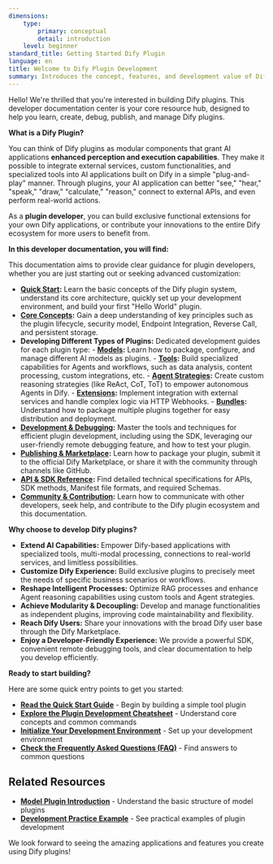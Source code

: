 ```yaml
---
dimensions:
    type:
        primary: conceptual
        detail: introduction
    level: beginner
standard_title: Getting Started Dify Plugin
language: en
title: Welcome to Dify Plugin Development
summary: Introduces the concept, features, and development value of Dify plugins, including a brief description of plugin types (Models, Tools, Agent Strategies, Extensions, Bundles), and an overview of the developer documentation content.
---
```


Hello! We're thrilled that you're interested in building Dify plugins. This developer documentation center is your core resource hub, designed to help you learn, create, debug, publish, and manage Dify plugins.

**What is a Dify Plugin?**

You can think of Dify plugins as modular components that grant AI applications **enhanced perception and execution capabilities**. They make it possible to integrate external services, custom functionalities, and specialized tools into AI applications built on Dify in a simple "plug-and-play" manner. Through plugins, your AI application can better "see," "hear," "speak," "draw," "calculate," "reason," connect to external APIs, and even perform real-world actions.

As a **plugin developer**, you can build exclusive functional extensions for your own Dify applications, or contribute your innovations to the entire Dify ecosystem for more users to benefit from.

**In this developer documentation, you will find:**

This documentation aims to provide clear guidance for plugin developers, whether you are just starting out or seeking advanced customization:

- **[Quick Start](/plugin_dev_en/0211-getting-started-dify-tool.en):** Learn the basic concepts of the Dify plugin system, understand its core architecture, quickly set up your development environment, and build your first "Hello World" plugin.
- **[Core Concepts](/plugin_dev_en/0131-cheatsheet.en):** Gain a deep understanding of key principles such as the plugin lifecycle, security model, Endpoint Integration, Reverse Call, and persistent storage.
- **Developing Different Types of Plugins:** Dedicated development guides for each plugin type:
        - **[Models](/plugin_dev_en/0211-getting-started-new-model.en):** Learn how to package, configure, and manage different AI models as plugins.
        - **[Tools](/plugin_dev_en/0211-getting-started-dify-tool.en):** Build specialized capabilities for Agents and workflows, such as data analysis, content processing, custom integrations, etc.
        - **[Agent Strategies](/plugin_dev_en/9433-agent-strategy-plugin.en):** Create custom reasoning strategies (like ReAct, CoT, ToT) to empower autonomous Agents in Dify.
        - **[Extensions](/plugin_dev_en/9231-extension-plugin.en):** Implement integration with external services and handle complex logic via HTTP Webhooks.
        - **[Bundles](/plugin_dev_en/9241-bundle.en):** Understand how to package multiple plugins together for easy distribution and deployment.
- **[Development & Debugging](/plugin_dev_en/0411-remote-debug-a-plugin.en):** Master the tools and techniques for efficient plugin development, including using the SDK, leveraging our user-friendly remote debugging feature, and how to test your plugin.
- **[Publishing & Marketplace](/plugin_dev_en/0321-release-overview.en):** Learn how to package your plugin, submit it to the official Dify Marketplace, or share it with the community through channels like GitHub.
- **[API & SDK Reference](/plugin_dev_en/0411-general-specifications.en):** Find detailed technical specifications for APIs, SDK methods, Manifest file formats, and required Schemas.
- **[Community & Contribution](/plugin_dev_en/0312-contributor-covenant-code-of-conduct.en):** Learn how to communicate with other developers, seek help, and contribute to the Dify plugin ecosystem and this documentation.

**Why choose to develop Dify plugins?**

- **Extend AI Capabilities:** Empower Dify-based applications with specialized tools, multi-modal processing, connections to real-world services, and limitless possibilities.
- **Customize Dify Experience:** Build exclusive plugins to precisely meet the needs of specific business scenarios or workflows.
- **Reshape Intelligent Processes:** Optimize RAG processes and enhance Agent reasoning capabilities using custom tools and Agent strategies.
- **Achieve Modularity & Decoupling:** Develop and manage functionalities as independent plugins, improving code maintainability and flexibility.
- **Reach Dify Users:** Share your innovations with the broad Dify user base through the Dify Marketplace.
- **Enjoy a Developer-Friendly Experience:** We provide a powerful SDK, convenient remote debugging tools, and clear documentation to help you develop efficiently.

**Ready to start building?**

Here are some quick entry points to get you started:

- **[Read the Quick Start Guide](/plugin_dev_en/0211-getting-started-dify-tool.en)** - Begin by building a simple tool plugin
- **[Explore the Plugin Development Cheatsheet](/plugin_dev_en/0131-cheatsheet.en)** - Understand core concepts and common commands
- **[Initialize Your Development Environment](/plugin_dev_en/0221-initialize-development-tools.en)** - Set up your development environment
- **[Check the Frequently Asked Questions (FAQ)](/plugin_dev_en/0331-faq.en)** - Find answers to common questions

## Related Resources

- **[Model Plugin Introduction](/plugin_dev_en/0131-model-plugin-introduction.en)** - Understand the basic structure of model plugins
- **[Development Practice Example](/plugin_dev_en/0432-develop-a-slack-bot-plugin.en)** - See practical examples of plugin development

We look forward to seeing the amazing applications and features you create using Dify plugins!
